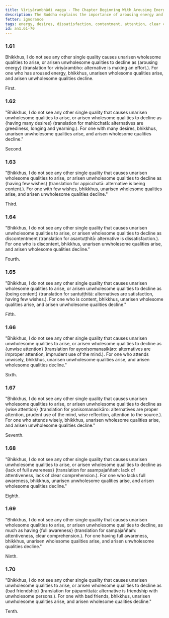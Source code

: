 ```yaml
---
title: Vīriyārambhādi vagga - The Chapter Beginning With Arousing Energy
description: The Buddha explains the importance of arousing energy and the consequences of having many desires, few desires, dissatisfaction, contentment, (careless) attention, wise (careful, mindful) attention, lack of clear comprehension, clear comprehension (attentiveness), and bad friendship.
fetter: ignorance
tags: energy, desires, dissatisfaction, contentment, attention, clear comprehension, friends, wholesome, unwholesome, an, an1
id: an1.61-70
---
```


### 1.61

Bhikkhus, I do not see any other single quality causes unarisen wholesome qualities to arise, or arisen unwholesome qualities to decline as \{arousing energy} (translation for vīriyārambho: alternative is making an effort.). For one who has aroused energy, bhikkhus, unarisen wholesome qualities arise, and arisen unwholesome qualities decline.

First.

### 1.62

"Bhikkhus, I do not see any other single quality that causes unarisen unwholesome qualities to arise, or arisen wholesome qualities to decline as \{having many desires} (translation for mahicchatā: alternatives are greediness, longing and yearning.). For one with many desires, bhikkhus, unarisen unwholesome qualities arise, and arisen wholesome qualities decline."

Second.

### 1.63

"Bhikkhus, I do not see any other single quality that causes unarisen wholesome qualities to arise, or arisen unwholesome qualities to decline as \{having few wishes} (translation for appicchatā: alternative is being content.). For one with few wishes, bhikkhus, unarisen wholesome qualities arise, and arisen unwholesome qualities decline."

Third.

### 1.64

"Bhikkhus, I do not see any other single quality that causes unarisen unwholesome qualities to arise, or arisen wholesome qualities to decline as discontentment (translation for asantuṭṭhitā: alternative is dissatisfaction.). For one who is discontent, bhikkhus, unarisen unwholesome qualities arise, and arisen wholesome qualities decline."

Fourth.

### 1.65

"Bhikkhus, I do not see any other single quality that causes unarisen wholesome qualities to arise, or arisen unwholesome qualities to decline as \{being content} (translation for santuṭṭhitā: alternatives are satisfaction, having few wishes.). For one who is content, bhikkhus, unarisen wholesome qualities arise, and arisen unwholesome qualities decline."

Fifth.

### 1.66

"Bhikkhus, I do not see any other single quality that causes unarisen unwholesome qualities to arise, or arisen wholesome qualities to decline as \{unwise attention} (translation for ayonisomanasikāro: alternatives are improper attention, imprudent use of the mind.). For one who attends unwisely, bhikkhus, unarisen unwholesome qualities arise, and arisen wholesome qualities decline."

Sixth.

### 1.67

"Bhikkhus, I do not see any other single quality that causes unarisen wholesome qualities to arise, or arisen unwholesome qualities to decline as \{wise attention} (translation for yonisomanasikāro: alternatives are proper attention, prudent use of the mind, wise reflection, attention to the source.). For one who attends wisely, bhikkhus, unarisen wholesome qualities arise, and arisen unwholesome qualities decline."

Seventh.

### 1.68

"Bhikkhus, I do not see any other single quality that causes unarisen unwholesome qualities to arise, or arisen wholesome qualities to decline as \{lack of full awareness} (translation for asampajaññaṁ: lack of attentiveness, lack of clear comprehension.). For one who lacks full awareness, bhikkhus, unarisen unwholesome qualities arise, and arisen wholesome qualities decline."

Eighth.

### 1.69

"Bhikkhus, I do not see any other single quality that causes unarisen wholesome qualities to arise, or arisen unwholesome qualities to decline, as much as having \{full awareness} (translation for sampajaññaṁ: attentiveness, clear comprehension.). For one having full awareness, bhikkhus, unarisen wholesome qualities arise, and arisen unwholesome qualities decline."

Ninth.

### 1.70

"Bhikkhus, I do not see any other single quality that causes unarisen unwholesome qualities to arise, or arisen wholesome qualities to decline as \{bad friendship} (translation for pāpamittatā: alternative is friendship with unwholesome persons.). For one with bad friends, bhikkhus, unarisen unwholesome qualities arise, and arisen wholesome qualities decline."

Tenth.